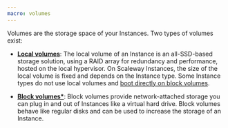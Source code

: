 ```yaml
---
macro: volumes
---
```


Volumes are the storage space of your Instances. Two types of volumes exist:

* **[Local volumes](/local-storage/)**: The local volume of an Instance is an all-SSD-based storage solution, using a RAID array for redundancy and performance, hosted on the local hypervisor. On Scaleway Instances, the size of the local volume is fixed and depends on the Instance type. Some Instance types do not use local volumes and [boot directly on block volumes](/instances/concepts/#boot-on-block).

* **[Block volumes*](/block-storage/)**: Block volumes provide network-attached storage you can plug in and out of Instances like a virtual hard drive. Block volumes behave like regular disks and can be used to increase the storage of an Instance.